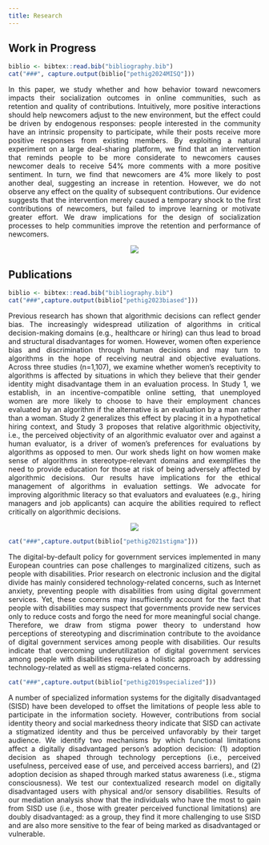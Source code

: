 ```yaml
---
title: Research
---
```


## Work in Progress

```r
biblio <- bibtex::read.bib("bibliography.bib")
cat("###", capture.output(biblio["pethig2024MISQ"]))
```

<p align="justify">In this paper, we study whether and how behavior toward newcomers impacts their socialization outcomes in online communities, such as retention and quality of contributions. Intuitively, more positive interactions should help newcomers adjust to the new environment, but the effect could be driven by endogenous responses: people interested in the community have an intrinsic propensity to participate, while their posts receive more positive responses from existing members. By exploiting a natural experiment on a large deal-sharing platform, we find that an intervention that reminds people to be more considerate to newcomers causes newcomer deals to receive 54% more comments with a more positive sentiment. In turn, we find that newcomers are 4% more likely to post another deal, suggesting an increase in retention. However, we do not observe any effect on the quality of subsequent contributions. Our evidence suggests that the intervention merely caused a temporary shock to the first contributions of newcomers, but failed to improve learning or motivate greater effort. We draw implications for the design of socialization processes to help communities improve the retention and performance of newcomers.</font></p>

<p align="center"><img src="/about/nudge.png" style="max-width:100%"></p>

## Publications

```r
biblio <- bibtex::read.bib("bibliography.bib")
cat("###",capture.output(biblio["pethig2023biased"]))
```

<p align="justify">Previous research has shown that algorithmic decisions can reflect gender bias. The increasingly widespread utilization of algorithms in critical decision-making domains (e.g., healthcare or hiring) can thus lead to broad and structural disadvantages for women. However, women often experience bias and discrimination through human decisions and may turn to algorithms in the hope of receiving neutral and objective evaluations. Across three studies (n=1,107), we examine whether women's receptivity to algorithms is affected by situations in which they believe that their gender identity might disadvantage them in an evaluation process. In Study 1, we establish, in an incentive-compatible online setting, that unemployed women are more likely to choose to have their employment chances evaluated by an algorithm if the alternative is an evaluation by a man rather than a woman. Study 2 generalizes this effect by placing it in a hypothetical hiring context, and Study 3 proposes that relative algorithmic objectivity, i.e., the perceived objectivity of an algorithmic evaluator over and against a human evaluator, is a driver of women's preferences for evaluations by algorithms as opposed to men. Our work sheds light on how women make sense of algorithms in stereotype-relevant domains and exemplifies the need to provide education for those at risk of being adversely affected by algorithmic decisions. Our results have implications for the ethical management of algorithms in evaluation settings. We advocate for improving algorithmic literacy so that evaluators and evaluatees (e.g., hiring managers and job applicants) can acquire the abilities required to reflect critically on algorithmic decisions.
</font></p>

<p align="center"><img src="/about/bias.png" style="max-width:90%"></p>

```r
cat("###",capture.output(biblio["pethig2021stigma"]))
```

<p align="justify">The digital-by-default policy for government services implemented in many European countries can pose challenges to marginalized citizens, such as people with disabilities. Prior research on electronic inclusion and the digital divide has mainly considered technology-related concerns, such as Internet anxiety, preventing people with disabilities from using digital government services. Yet, these concerns may insufficiently account for the fact that people with disabilities may suspect that governments provide new services only to reduce costs and forgo the need for more meaningful social change. Therefore, we draw from stigma power theory to understand how perceptions of stereotyping and discrimination contribute to the avoidance of digital government services among people with disabilities. Our results indicate that overcoming underutilization of digital government services among people with disabilities requires a holistic approach by addressing technology-related as well as stigma-related concerns.
</font></p>

```r
cat("###",capture.output(biblio["pethig2019specialized"]))
```

<p align="justify">A number of specialized information systems for the digitally disadvantaged (SISD) have been developed to offset the limitations of people less able to participate in the information society. However, contributions from social identity theory and social markedness theory indicate that SISD can activate a stigmatized identity and thus be perceived unfavorably by their target audience. We identify two mechanisms by which functional limitations affect a digitally disadvantaged person’s adoption decision: (1) adoption decision as shaped through technology perceptions (i.e., perceived usefulness, perceived ease of use, and perceived access barriers), and (2) adoption decision as shaped through marked status awareness (i.e., stigma consciousness). We test our contextualized research model on digitally disadvantaged users with physical and/or sensory disabilities. Results of our mediation analysis show that the individuals who have the most to gain from SISD use (i.e., those with greater perceived functional limitations) are doubly disadvantaged: as a group, they find it more challenging to use SISD and are also more sensitive to the fear of being marked as disadvantaged or vulnerable.
</font></p>
